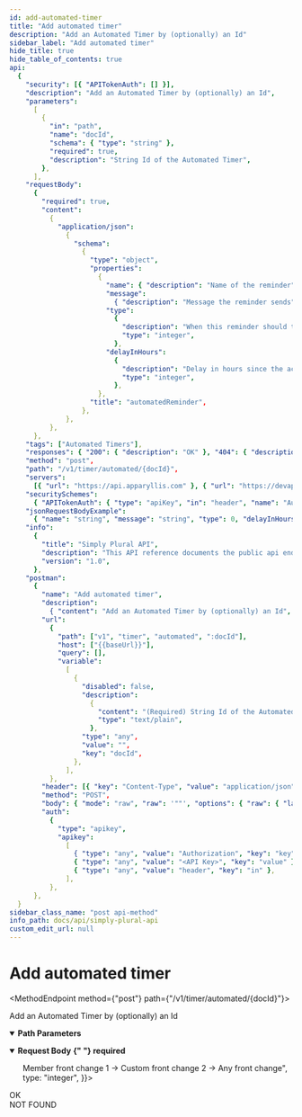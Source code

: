 ```yaml
---
id: add-automated-timer
title: "Add automated timer"
description: "Add an Automated Timer by (optionally) an Id"
sidebar_label: "Add automated timer"
hide_title: true
hide_table_of_contents: true
api:
  {
    "security": [{ "APITokenAuth": [] }],
    "description": "Add an Automated Timer by (optionally) an Id",
    "parameters":
      [
        {
          "in": "path",
          "name": "docId",
          "schema": { "type": "string" },
          "required": true,
          "description": "String Id of the Automated Timer",
        },
      ],
    "requestBody":
      {
        "required": true,
        "content":
          {
            "application/json":
              {
                "schema":
                  {
                    "type": "object",
                    "properties":
                      {
                        "name": { "description": "Name of the reminder", "type": "string" },
                        "message":
                          { "description": "Message the reminder sends", "type": "string" },
                        "type":
                          {
                            "description": "When this reminder should trigger. 0 -> Member front change 1 -> Custom front change 2 -> Any front change",
                            "type": "integer",
                          },
                        "delayInHours":
                          {
                            "description": "Delay in hours since the action (front change)",
                            "type": "integer",
                          },
                      },
                    "title": "automatedReminder",
                  },
              },
          },
      },
    "tags": ["Automated Timers"],
    "responses": { "200": { "description": "OK" }, "404": { "description": "NOT FOUND" } },
    "method": "post",
    "path": "/v1/timer/automated/{docId}",
    "servers":
      [{ "url": "https://api.apparyllis.com" }, { "url": "https://devapi.apparyllis.com" }],
    "securitySchemes":
      { "APITokenAuth": { "type": "apiKey", "in": "header", "name": "Authorization" } },
    "jsonRequestBodyExample":
      { "name": "string", "message": "string", "type": 0, "delayInHours": 0 },
    "info":
      {
        "title": "Simply Plural API",
        "description": "This API reference documents the public api endpoints. You can see a list of all public endpoints here https://github.com/ApparyllisOrg/SimplyPluralApi/blob/main/src/api/v1/routes.ts",
        "version": "1.0",
      },
    "postman":
      {
        "name": "Add automated timer",
        "description":
          { "content": "Add an Automated Timer by (optionally) an Id", "type": "text/plain" },
        "url":
          {
            "path": ["v1", "timer", "automated", ":docId"],
            "host": ["{{baseUrl}}"],
            "query": [],
            "variable":
              [
                {
                  "disabled": false,
                  "description":
                    {
                      "content": "(Required) String Id of the Automated Timer",
                      "type": "text/plain",
                    },
                  "type": "any",
                  "value": "",
                  "key": "docId",
                },
              ],
          },
        "header": [{ "key": "Content-Type", "value": "application/json" }],
        "method": "POST",
        "body": { "mode": "raw", "raw": '""', "options": { "raw": { "language": "json" } } },
        "auth":
          {
            "type": "apikey",
            "apikey":
              [
                { "type": "any", "value": "Authorization", "key": "key" },
                { "type": "any", "value": "<API Key>", "key": "value" },
                { "type": "any", "value": "header", "key": "in" },
              ],
          },
      },
  }
sidebar_class_name: "post api-method"
info_path: docs/api/simply-plural-api
custom_edit_url: null
---
```



<h1 className={"openapi__heading"}>Add automated timer</h1>

<MethodEndpoint method={"post"} path={"/v1/timer/automated/{docId}"}></MethodEndpoint>

Add an Automated Timer by (optionally) an Id

<details
  style={{ marginBottom: "1rem" }}
  className={"openapi-markdown__details"}
  data-collapsed={false}
  open={true}>
  <summary style={{}}>
    <strong>Path Parameters</strong>
  </summary>
  <div>
    <ul>
      <ParamsItem
        className={"paramsItem"}
        param={{
          in: "path",
          name: "docId",
          schema: { type: "string" },
          required: true,
          description: "String Id of the Automated Timer",
        }}></ParamsItem>
    </ul>
  </div>
</details>
<MimeTabs className={"openapi-tabs__mime"}>
  <TabItem label={"application/json"} value={"application/json-schema"}>
    <details style={{}} className={"openapi-markdown__details"} data-collapsed={false} open={true}>
      <summary style={{ textAlign: "left" }}>
        <strong>Request Body</strong>
        <strong style={{ fontSize: "var(--ifm-code-font-size)", color: "var(--openapi-required)" }}>
          {" "}
          required
        </strong>
      </summary>
      <div style={{ textAlign: "left", marginLeft: "1rem" }}></div>
      <ul style={{ marginLeft: "1rem" }}>
        <SchemaItem
          collapsible={false}
          name={"name"}
          required={false}
          schemaName={"string"}
          qualifierMessage={undefined}
          schema={{ description: "Name of the reminder", type: "string" }}></SchemaItem>
        <SchemaItem
          collapsible={false}
          name={"message"}
          required={false}
          schemaName={"string"}
          qualifierMessage={undefined}
          schema={{ description: "Message the reminder sends", type: "string" }}></SchemaItem>
        <SchemaItem
          collapsible={false}
          name={"type"}
          required={false}
          schemaName={"integer"}
          qualifierMessage={undefined}
          schema={{
            description:
              "When this reminder should trigger. 0 -> Member front change 1 -> Custom front change 2 -> Any front change",
            type: "integer",
          }}></SchemaItem>
        <SchemaItem
          collapsible={false}
          name={"delayInHours"}
          required={false}
          schemaName={"integer"}
          qualifierMessage={undefined}
          schema={{
            description: "Delay in hours since the action (front change)",
            type: "integer",
          }}></SchemaItem>
      </ul>
    </details>
  </TabItem>
</MimeTabs>
<div>
  <div>
    <ApiTabs>
      <TabItem label={"200"} value={"200"}>
        <div>OK</div>
        <div></div>
      </TabItem>
      <TabItem label={"404"} value={"404"}>
        <div>NOT FOUND</div>
        <div></div>
      </TabItem>
    </ApiTabs>
  </div>
</div>
